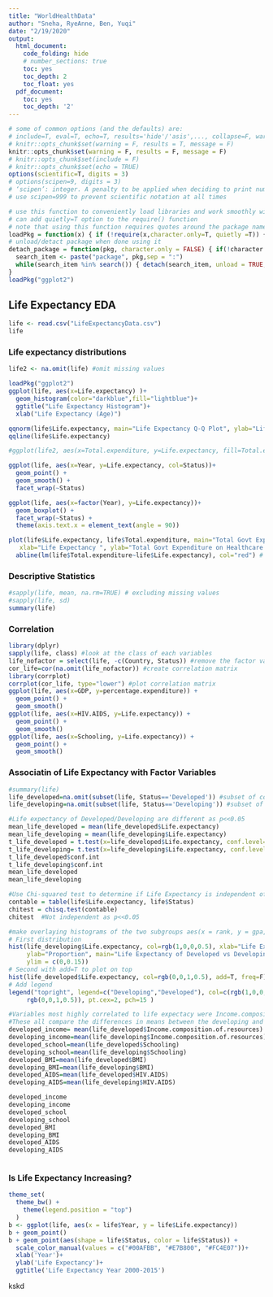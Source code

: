 ---
title: "WorldHealthData"
author: "Sneha, RyeAnne, Ben, Yuqi"
date: "2/19/2020"
output:
  html_document:
    code_folding: hide
    # number_sections: true
    toc: yes
    toc_depth: 2
    toc_float: yes
  pdf_document:
    toc: yes
    toc_depth: '2'
---

```{r setup, include=FALSE}
# some of common options (and the defaults) are: 
# include=T, eval=T, echo=T, results='hide'/'asis',..., collapse=F, warning=T, message=T, error=T, cache=T, fig.width=6, fig.height=4, fig.dim=c(6,4) #inches, fig.align='left'/'center','right', 
# knitr::opts_chunk$set(warning = F, results = T, message = F)
knitr::opts_chunk$set(warning = F, results = F, message = F)
# knitr::opts_chunk$set(include = F)
# knitr::opts_chunk$set(echo = TRUE)
options(scientific=T, digits = 3) 
# options(scipen=9, digits = 3) 
# ‘scipen’: integer. A penalty to be applied when deciding to print numeric values in fixed or exponential notation.  Positive values bias towards fixed and negative towards scientific notation: fixed notation will be preferred unless it is more than ‘scipen’ digits wider.
# use scipen=999 to prevent scientific notation at all times
```

```{r basicfcn, include=F}
# use this function to conveniently load libraries and work smoothly with knitting
# can add quietly=T option to the require() function
# note that using this function requires quotes around the package name, as you would when installing packages.
loadPkg = function(x) { if (!require(x,character.only=T, quietly =T)) { install.packages(x,dep=T,repos="http://cran.us.r-project.org"); if(!require(x,character.only=T)) stop("Package not found") } }
# unload/detact package when done using it 
detach_package = function(pkg, character.only = FALSE) { if(!character.only) { pkg <- deparse(substitute(pkg)) } 
  search_item <- paste("package", pkg,sep = ":") 
  while(search_item %in% search()) { detach(search_item, unload = TRUE, character.only = TRUE) } 
}
loadPkg("ggplot2")
```


## Life Expectancy EDA

```{r loadData, include ="F"}
life <- read.csv("LifeExpectancyData.csv")
life
```

### Life expectancy distributions 
```{r plots}
life2 <- na.omit(life) #omit missing values 

loadPkg("ggplot2")
ggplot(life, aes(x=Life.expectancy) )+
  geom_histogram(color="darkblue",fill="lightblue")+
  ggtitle("Life Expectancy Histogram")+
  xlab("Life Expectancy (Age)")

qqnorm(life$Life.expectancy, main="Life Expectancy Q-Q Plot", ylab="Life Expectancy (Age)")
qqline(life$Life.expectancy)

#ggplot(life2, aes(x=Total.expenditure, y=Life.expectancy, fill=Total.expenditure, group = 1)) + geom_boxplot() + scale_fill_brewer(palette="Spectral") + ggtitle("Life Expectancy vs. Total Expenditure") + ylab("Life Expectancy") + xlab("Total Expenditure ($)") 

ggplot(life, aes(x=Year, y=Life.expectancy, col=Status))+
  geom_point() +
  geom_smooth() + 
  facet_wrap(~Status)

ggplot(life, aes(x=factor(Year), y=Life.expectancy))+
  geom_boxplot() + 
  facet_wrap(~Status) + 
  theme(axis.text.x = element_text(angle = 90))

plot(life$Life.expectancy, life$Total.expenditure, main="Total Govt Expenditure (y) vs Life Expectancy (x) ",
   xlab="Life Expectancy ", ylab="Total Govt Expenditure on Healthcare ", pch=19) + 
  abline(lm(life$Total.expenditure~life$Life.expectancy), col="red") # regression line (y~x)
```

### Descriptive Statistics
```{r plots}
#sapply(life, mean, na.rm=TRUE) # excluding missing values
#sapply(life, sd)
summary(life)
```

### Correlation

```{r correlation, include=T}
library(dplyr)
sapply(life, class) #look at the class of each variables
life_nofactor = select(life, -c(Country, Status)) #remove the factor variables
cor_life=cor(na.omit(life_nofactor)) #create correlation matrix
library(corrplot)
corrplot(cor_life, type="lower") #plot correlation matrix
ggplot(life, aes(x=GDP, y=percentage.expenditure)) + 
  geom_point() + 
  geom_smooth()
ggplot(life, aes(x=HIV.AIDS, y=Life.expectancy)) + 
  geom_point() + 
  geom_smooth()
ggplot(life, aes(x=Schooling, y=Life.expectancy)) + 
  geom_point() + 
  geom_smooth()
```


### Associatin of Life Expectancy with Factor Variables

``` {r factor variables, include=T}
#summary(life)
life_developed=na.omit(subset(life, Status=='Developed')) #subset of countries that are Developed
life_developing=na.omit(subset(life, Status=='Developing')) #subset of countries that are Developing

#Life expectancy of Developed/Developing are different as p<<0.05
mean_life_developed = mean(life_developed$Life.expectancy)
mean_life_developing = mean(life_developing$Life.expectancy)
t_life_developed = t.test(x=life_developed$Life.expectancy, conf.level=0.95 )
t_life_developing= t.test(x=life_developing$Life.expectancy, conf.level=0.95 )
t_life_developed$conf.int
t_life_developing$conf.int
mean_life_developed
mean_life_developing

#Use Chi-squared test to determine if Life Expectancy is independent of Developed/Developing
contable = table(life$Life.expectancy, life$Status)
chitest = chisq.test(contable)
chitest  #Not independent as p<<0.05

#make overlaying histograms of the two subgroups aes(x = rank, y = gpa, fill = admit)
# First distribution
hist(life_developing$Life.expectancy, col=rgb(1,0,0,0.5), xlab="Life Expectancy", 
     ylab="Proportion", main="Life Expectancy of Developed vs Developing Countries" , freq=F, 
     ylim = c(0,0.15))
# Second with add=T to plot on top
hist(life_developed$Life.expectancy, col=rgb(0,0,1,0.5), add=T, freq=F)
# Add legend
legend("topright", legend=c("Developing","Developed"), col=c(rgb(1,0,0,0.5), 
     rgb(0,0,1,0.5)), pt.cex=2, pch=15 )

#Variables most highly correlated to life expectacy were Income.composition.of.resources and Schooling. Though BMI and Aids had highish correlations. Adult mortality was highly correlated with life expectancy, but the reasons are obvious, so they will not be evaluated here. 
#These all compare the differences in means between the developing and developed countries
developed_income= mean(life_developed$Income.composition.of.resources)
developing_income=mean(life_developing$Income.composition.of.resources)
developed_school=mean(life_developed$Schooling)
developing_school=mean(life_developing$Schooling)
developed_BMI=mean(life_developed$BMI)
developing_BMI=mean(life_developing$BMI)
developed_AIDS=mean(life_developed$HIV.AIDS)
developing_AIDS=mean(life_developing$HIV.AIDS)

developed_income
developing_income
developed_school
developing_school
developed_BMI
developing_BMI
developed_AIDS
developing_AIDS



```

### Is Life Expectancy Increasing?

```{r Over the Years, include=T}
theme_set(
  theme_bw() +
    theme(legend.position = "top")
  )
b <- ggplot(life, aes(x = life$Year, y = life$Life.expectancy))
b + geom_point()
b + geom_point(aes(shape = life$Status, color = life$Status)) +
  scale_color_manual(values = c("#00AFBB", "#E7B800", "#FC4E07"))+
  xlab('Year')+
  ylab('Life Expectancy')+
  ggtitle('Life Expectancy Year 2000-2015')

```


kskd
